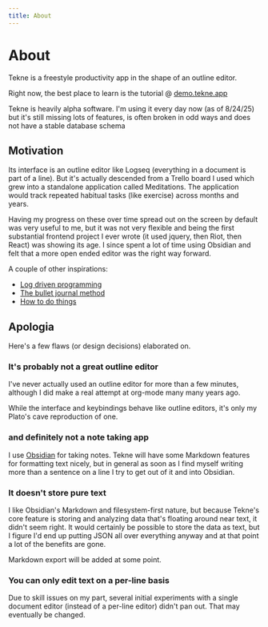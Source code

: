 ```yaml
---
title: About
---
```


# About

Tekne is a freestyle productivity app in the shape of an outline editor.

Right now, the best place to learn is the tutorial @ [demo.tekne.app](https://demo.tekne.app)

Tekne is heavily alpha software. I'm using it every day now (as of 8/24/25) but it's still missing
lots of features, is often broken in odd ways and does not have a stable database schema

## Motivation

Its interface is an outline editor like Logseq (everything in a document is part of a line). But
it's actually descended from a Trello board I used which grew into a standalone application called
Meditations. The application would track repeated habitual tasks (like exercise) across months and
years.

Having my progress on these over time spread out on the screen by default was very useful to me, but
it was not very flexible and being the first substantial frontend project I ever wrote (it used
jquery, then Riot, then React) was showing its age. I since spent a lot of time using Obsidian and
felt that a more open ended editor was the right way forward.

A couple of other inspirations:

- [Log driven programming](https://antirez.com/news/51)
- [The bullet journal method](https://bulletjournal.com/pages/book)
- [How to do things](https://davidcain.gumroad.com/l/howtodothings/2024isover)

## Apologia

Here's a few flaws (or design decisions) elaborated on.

### It's probably not a great outline editor

I've never actually used an outline editor for more than a few minutes, although I did make a real
attempt at org-mode many many years ago.

While the interface and keybindings behave like outline editors, it's only my Plato's cave
reproduction of one.

### and definitely not a note taking app

I use [Obsidian](https://obsidian.md/) for taking notes. Tekne will have some Markdown features for
formatting text nicely, but in general as soon as I find myself writing more than a sentence on a
line I try to get out of it and into Obsidian.

### It doesn't store pure text

I like Obsidian's Markdown and filesystem-first nature, but because Tekne's core feature is storing
and analyzing data that's floating around near text, it didn't seem right. It would certainly be
possible to store the data as text, but I figure I'd end up putting JSON all over everything anyway
and at that point a lot of the benefits are gone.

Markdown export will be added at some point.

### You can only edit text on a per-line basis

Due to skill issues on my part, several initial experiments with a single document editor (instead
of a per-line editor) didn't pan out. That may eventually be changed. 


